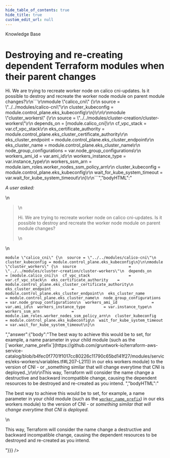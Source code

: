 ```yaml
---
hide_table_of_contents: true
hide_title: true
custom_edit_url: null
---
```



<CenterLayout>
<span className="title">Knowledge Base</span>
<h1>Destroying and re-creating dependent Terraform modules when their parent changes</h1>
<GitHub discussion={{"id":"MDEwOkRpc2N1c3Npb24zNTM5MzYz","number":8,"author":{"login":"zackproser"},"title":"Destroying and re-creating dependent Terraform modules when their parent changes","body":"_A user asked:_\r\n\r\n>Hi. We are trying to recreate worker node on calico cni-updates. Is it possible to destroy and recreate the worker node module on parent module changes?\r\n```\r\nmodule \"calico_cni\" {\r\n  source = \"../../modules/calico-cni\"\r\n  cluster_kubeconfig = module.control_plane.eks_kubeconfig\r\n}\r\n\r\nmodule \"cluster_workers\" {\r\n  source                       = \"../../modules/cluster-creation/cluster-workers\"\r\n  depends_on                   = [module.calico_cni]\r\n  cf_vpc_stack                 = var.cf_vpc_stack\r\n  eks_certificate_authority    = module.control_plane.eks_cluster_certificate_authority\r\n  eks_cluster_endpoint         = module.control_plane.eks_cluster_endpoint\r\n  eks_cluster_name             = module.control_plane.eks_cluster_name\r\n  node_group_configurations    = var.node_group_configurations\r\n  workers_ami_id               = var.ami_id\r\n  workers_instance_type        = var.instance_type\r\n  workers_ssm_arn              = module.iam_roles.worker_nodes_ssm_policy_arn\r\n  cluster_kubeconfig           = module.control_plane.eks_kubeconfig\r\n  wait_for_kube_system_timeout = var.wait_for_kube_system_timeout\r\n}\r\n```","bodyHTML":"<p dir=\"auto\"><em>A user asked:</em></p>\n<blockquote>\n<p dir=\"auto\">Hi. We are trying to recreate worker node on calico cni-updates. Is it possible to destroy and recreate the worker node module on parent module changes?</p>\n</blockquote>\n<div class=\"snippet-clipboard-content notranslate position-relative overflow-auto\" data-snippet-clipboard-copy-content=\"module &quot;calico_cni&quot; {\n  source = &quot;../../modules/calico-cni&quot;\n  cluster_kubeconfig = module.control_plane.eks_kubeconfig\n}\n\nmodule &quot;cluster_workers&quot; {\n  source                       = &quot;../../modules/cluster-creation/cluster-workers&quot;\n  depends_on                   = [module.calico_cni]\n  cf_vpc_stack                 = var.cf_vpc_stack\n  eks_certificate_authority    = module.control_plane.eks_cluster_certificate_authority\n  eks_cluster_endpoint         = module.control_plane.eks_cluster_endpoint\n  eks_cluster_name             = module.control_plane.eks_cluster_name\n  node_group_configurations    = var.node_group_configurations\n  workers_ami_id               = var.ami_id\n  workers_instance_type        = var.instance_type\n  workers_ssm_arn              = module.iam_roles.worker_nodes_ssm_policy_arn\n  cluster_kubeconfig           = module.control_plane.eks_kubeconfig\n  wait_for_kube_system_timeout = var.wait_for_kube_system_timeout\n}\"><pre class=\"notranslate\"><code>module \"calico_cni\" {\n  source = \"../../modules/calico-cni\"\n  cluster_kubeconfig = module.control_plane.eks_kubeconfig\n}\n\nmodule \"cluster_workers\" {\n  source                       = \"../../modules/cluster-creation/cluster-workers\"\n  depends_on                   = [module.calico_cni]\n  cf_vpc_stack                 = var.cf_vpc_stack\n  eks_certificate_authority    = module.control_plane.eks_cluster_certificate_authority\n  eks_cluster_endpoint         = module.control_plane.eks_cluster_endpoint\n  eks_cluster_name             = module.control_plane.eks_cluster_name\n  node_group_configurations    = var.node_group_configurations\n  workers_ami_id               = var.ami_id\n  workers_instance_type        = var.instance_type\n  workers_ssm_arn              = module.iam_roles.worker_nodes_ssm_policy_arn\n  cluster_kubeconfig           = module.control_plane.eks_kubeconfig\n  wait_for_kube_system_timeout = var.wait_for_kube_system_timeout\n}\n</code></pre></div>","answer":{"body":"The best way to achieve this would be to set, for example, a name parameter in your child module (such as the [`worker_name_prefix`](https://github.com/gruntwork-io/terraform-aws-service-catalog/blob/b4fec0f7701f1017cc80226c11790c65bd141f27/modules/services/eks-workers/variables.tf#L207-L211)) in our eks workers module) to the version of CNI - or _something similar that will change everytime that CNI is deployed._\r\n\r\nThis way, Terraform will consider the name change a destructive and backward incompatible change, causing the dependent resources to be destroyed and re-created as you intend. ","bodyHTML":"<p dir=\"auto\">The best way to achieve this would be to set, for example, a name parameter in your child module (such as the <a href=\"https://github.com/gruntwork-io/terraform-aws-service-catalog/blob/b4fec0f7701f1017cc80226c11790c65bd141f27/modules/services/eks-workers/variables.tf#L207-L211\"><code class=\"notranslate\">worker_name_prefix</code></a>) in our eks workers module) to the version of CNI - or <em>something similar that will change everytime that CNI is deployed.</em></p>\n<p dir=\"auto\">This way, Terraform will consider the name change a destructive and backward incompatible change, causing the dependent resources to be destroyed and re-created as you intend.</p>"}}} />

</CenterLayout>
  

<!-- ##DOCS-SOURCER-START
{
  "sourcePlugin": "github-discussions",
  "hash": "d6940a7af084e8aa20cbba02a4a778dc"
}
##DOCS-SOURCER-END -->
